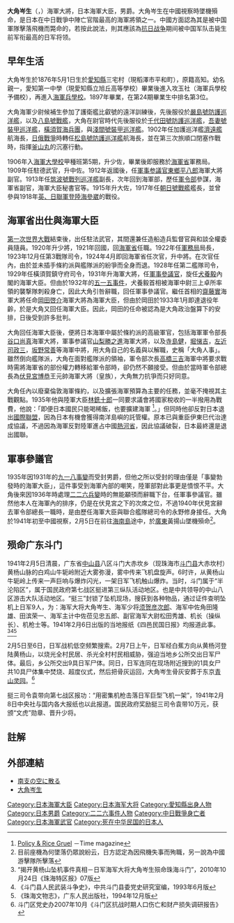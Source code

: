 {{Infobox Military Person
|name=大角岑生
|lived= {{birth date|1876|5|1|}} – {{death date and age|1941|2|5|1876|5|1|}}
|placeofbirth={{JAP}}[[愛知縣|愛知縣]][[三宅村|三宅村]]（今[[稻澤市|稻澤市]]平和町）
|birth_date=1876年5月1日
|placeofdeath={{flagicon|ROC}} [[中華民國_(大陸時期)|中華民國]][[廣東省|廣東省]][[中山县|中山县]]黃揚山
|death_date=1941年2月5日
|image=[[File:Mineo_Osumi.jpg|150px]]
|caption=大角岑生海軍大將
|allegiance={{flagicon|Japan}} [[日本|日本]]
|branch=[[File:Naval_Ensign_of_Japan.svg|27px]] [[大日本帝國海軍|大日本帝國海軍]]
|serviceyears=1897年–1941年
|rank=[[上將|海軍大將]]
|commands=[[日本海軍省|日本海軍省]]
|battles=日俄戰爭<br />第一·二次世界大戰
|awards= 
|laterwork= 
}}
'''大角岑生'''（{{jpn|j=大角岑生|hg=おおすみ みねお|rm=Ōsumi Mineo}}，{{bd|1876年|5月1日|1941年|2月5日|}}）海軍大將，日本海軍大臣，男爵。大角岑生在中國視察時墜機殞命，是日本在中日戰爭中陣亡官階最高的海軍將領之一。中國方面認為其是被中国軍隊擊落飛機而斃命的，若按此說法，則其應該為[[抗日战争|抗日战争]]期间被中国军队击毙生前军衔最高的日军将领。

==早年生活==

大角岑生於1876年5月1日生於[[愛知縣|愛知縣]]三宅村（現稻澤市平和町），原籍高知。幼名親一，愛知第一中學（現愛知縣立旭丘高等學校）畢業後進入攻玉社（海軍兵學校予備校），再進入[[海軍兵學校|海軍兵學校]]。1897年畢業，在第24期畢業生中排名第3位。

大角海軍少尉候補生參加了護衛艦比叡號的遠洋訓練後，先後服役於[[嚴島號防護巡洋艦|嚴島號防護巡洋艦]]，以及[[八島號戰艦|八島號戰艦]]，大角在尉官時代先後服役於[[千代田號防護巡洋艦|千代田號防護巡洋艦]]，[[吾妻號裝甲巡洋艦|吾妻號裝甲巡洋艦]]，[[橫須賀|橫須賀]][[海兵团_(日本海军)|海兵團]]，與[[淺間號裝甲巡洋艦|淺間號裝甲巡洋艦]]。1902年任加護巡洋艦[[濟遠艦|濟遠艦]]航海長，[[日俄戰爭|日俄戰爭]]時轉任[[松島號防護巡洋艦|松島號防護巡洋艦]]航海長，並在第三次旅順口閉塞作戰時，指揮[[釜山丸|釜山丸]]的沉塞行動。

1906年入[[海軍大學校_(日本海軍)|海軍大學校]]甲種班第5期，升少佐，畢業後即服務於[[海軍省|海軍省]]軍務局。1909年任駐德武官，升中佐。1912年返國後，任[[軍事参議官|軍事参議官]][[東鄉平八郎|東鄉平八郎]]海軍大將副官。1913年任[[筑波號戰列巡洋艦|筑波號戰列巡洋艦]]副長，次年回到海軍部，歷任[[軍令部_(日本海軍)|軍令部]]參謀，海軍省副官，海軍大臣秘書官等。1915年升大佐，1917年任[[朝日號戰艦|朝日號戰艦]]艦長，並曾參與1918年[[西伯利亚干涉|英、日聯軍登陸海參崴]]的戰役。

==海軍省出仕與海軍大臣==

[[第一次世界大戰|第一次世界大戰]]結束後，出任駐法武官，其間還兼任造船造兵監督官與和談全權委員隨員。1920年升少將，1921年回國，回[[海軍省|海軍省]]任職。1922年任[[軍務局|軍務局]]局長，1923年12月任第3戰隊司令，1924年4月即回海軍省任次官，升中將。在次官任內，由於並未插手條約派與艦隊派的紛爭而全身而退。1928年任第二艦隊司令，1929年任橫須賀鎮守府司令，1931年升海軍大將，任[[軍事參議官|軍事參議官]]，旋任[[犬養毅|犬養毅]]內閣的海軍大臣。但由於1932年的[[五一五事件|五一五事件]]，犬養毅首相被海軍中尉三上卓所率領的襲撃隊刺殺身亡，因此大角引咎辭職，回任軍事參議官。繼任首相的[[齋藤實|齋藤實]]海軍大將任命[[岡田啓介|岡田啓介]]海軍大將為海軍大臣，但由於岡田於1933年1月即達退役年齡，於是大角又回任海軍大臣。因此，岡田的任命被認為是大角政治盤算下的安排，日後受到許多批判。

大角回任海軍大臣後，便將日本海軍中屬於條約派的高級軍官，包括海軍軍令部長[[谷口尚真|谷口尚真]]海軍大將，軍事参議官[[山梨勝之進|山梨勝之進]]海軍大將，以及[[寺島健|寺島健]]，[[堀悌吉|堀悌吉]]，[[左近司政三|左近司政三]]，[[坂野常善|坂野常善]]等海軍中將，用大角自己的名義與以解職，史稱「大角人事」。雖然倒向艦隊派，大角在面對艦隊派的領袖，軍令部次長[[高橋三吉|高橋三吉]]海軍中將要求戰時需將海軍省的部份權力轉移給軍令部時，卻仍然不願接受。但由於當時軍令部總長為[[伏見宮博恭|伏見宮博恭]]王元帥海軍大將（皇族），大角無力抗爭而只好同意。

大角任內以廢棄倫敦海軍條約，以及擴張海軍預算為主要的任務，並毫不掩視其主戰觀點。1935年他與陸軍大臣[[林銑十郎|林銑十郎]]一同要求議會將國家稅收的一半撥用為戰費，他說：「即便日本國民只能喝稀飯，也要擴建海軍 <ref>[http://www.time.com/time/magazine/article/0,9171,748408,00.html Policy & Rice Gruel] {{Wayback|url=http://www.time.com/time/magazine/article/0,9171,748408,00.html |date=20130813210709 }}－Time magazine</ref>。」但同時他卻反對日本退出[[國際聯盟|國際聯盟]]，因為日本有機會獲得南洋島嶼的託管權。原本已與重臣伊東巳代治達成協議，不過因為海軍反對陸軍進占中國[[熱河省_(中華民國)|熱河省]]，因此協議破裂，日本最終還是退出國聯。

==軍事參議官==

1935年因1931年的[[九一八事變|九一八事變]]而受封男爵，但他之所以受封的理由僅是「事變勃發時的海軍大臣」，這件事受到海軍內部的嘲笑，陸軍部對此事更是憤恨不平。大角後來因1936年時處理[[二二六兵變|二二六兵變]]時的無能顢頇而辭職下台，任軍事參議官。雖然他本人在海軍內的排序，仍是在伏見宮之下的次席之位，不過1940年伏見宮辭去軍令部總長一職時，是由歷任海軍大臣與聯合艦隊總司令的永野修身接任。大角於1941年初至中國視察，2月5日在前往[[海南島|海南島]]途中，於[[廣東|廣東]]黃揚山墜機殞命<ref>目前座機為何墜落仍眾說紛云，日方認定為因飛機失事而殉職，另一說為中國游擊隊所擊落</ref>。
==殒命广东斗门==
1941年2月5日清晨，广东省[[中山县|中山县]]八区斗门大赤坎乡（现珠海市[[斗门县|斗门县]]大赤坎村）黄杨山脉的白鸡山牛轭岭附近大雾弥漫，雾中传来飞机盘旋声。6时许，从黄杨山牛轭岭上传来一声巨响与爆炸闪光，一架日军飞机触山爆炸。当时，斗门属于“半沦陷区”，属于国民政府第七战区挺进第三纵队活动地区。也是中共领导的中山八区游击大队活动地区。“挺三”封锁了坠机现场，搜获到各种物品，通过证件查明坠机上日军9人，为：海军大将大角岑生、海军少将[[须贺彦次郎|须贺彦次郎]]、海军中佐角田隆雄、田滨荣一、海军主计中佐莅见忠五郎、副官海军大尉松田秀雄、机长（操纵长）、机枪士等。1941年2月6日出版的当地报纸《四邑民国日报》均报道此事。<ref>“揭开黄杨山坠机事件真相－日军海军大将大角岑生殒命珠海斗门”，2010年10月24日《珠海特区报》07版</ref><ref>《斗门县人民武装斗争史》，中共斗门县委党史研究室编，1993年6月版</ref><ref>《珠海文物志》，广东人民出版社，1994年12月版</ref>

2月5日至6日，日军战机低空频繁搜索。2月7日上午，日军经白蕉方向从黄杨河登陆黄杨山，以烧光全村民居、杀光全村村民相威胁，强迫当地乡公所交出日军尸体。最后，乡公所交出9具日军尸体。同日，日军连同在现场附近搜到的1具女尸共10具尸体集中焚烧、超度仪式，然后把骨灰运回，大角岑生骨灰安葬于东京[[青山灵园|青山灵园]]。<ref>斗门区党史办2007年10月《斗门区抗战时期人口伤亡和财产损失调研报告》</ref>

挺三司令袁带向第七战区报功：“用密集机枪击落日军巨型飞机一架”，1941年2月8日中央社与国内各大报纸也以此报道。国民政府奖励挺三司令袁带10万元，获颁“文虎”勋章、晋升少将。

==註解==

<div class="references-small">
<references />
</div>

== 外部連結 ==
* [http://www.geocities.jp/showahistory/history02/16a.html 南支の空に散る]{{dead link|date=2017年12月 |bot=InternetArchiveBot |fix-attempted=yes }} {{ja}}
* [http://homepage2.nifty.com/nishidah/px24.htm#a001 大角岑生]{{Dead link|date=2018年7月 |bot=InternetArchiveBot |fix-attempted=yes }} {{ja}}

{{海軍大臣}}
{{日本海軍大將}}
{{Authority control}}
{{DEFAULTSORT:Oosumi Mineo}}
[[Category:日本海軍大臣|Category:日本海軍大臣]]
[[Category:日本海军大将|Category:日本海军大将]]
[[Category:愛知縣出身人物|Category:愛知縣出身人物]]
[[Category:日本男爵|Category:日本男爵]]
[[Category:二二六事件人物|Category:二二六事件人物]]
[[Category:中日戰爭身亡者|Category:中日戰爭身亡者]]
[[Category:日本海軍武官|Category:日本海軍武官]]
[[Category:死在中华民国的日本人|Category:死在中华民国的日本人]]